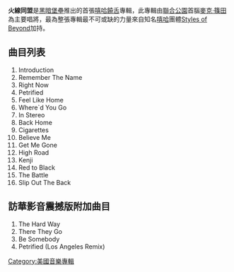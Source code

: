 {{Infobox Album 
| Name        = 火線同盟
| Type        = 專輯
| Artist      = [[黑暗堡壘|黑暗堡壘]]
| Original_name = '''''The Rising Tied'''''
| Cover       = The_Rising_Tied.jpg
| Released    = 2005年11月22日
| Recorded    = [[加州|加州]][[洛杉磯|洛杉磯]][[NRG|NRG]]錄音室
| Genre       = [[西洋流行音樂|西洋流行音樂]][[嘻哈|嘻哈]][[饒舌|饒舌]]
| Length      = 61分54秒
| Label       = [[華納兄弟唱片|華納兄弟唱片]]
| Producer    = [[麥克·篠田|麥克·篠田]]
| Reviews     = 
}}

'''火線同盟'''是[[黑暗堡壘|黑暗堡壘]]推出的首張[[嘻哈|嘻哈]][[饒舌|饒舌]]專輯，此專輯由[[聯合公園|聯合公園]]首腦[[麥克·篠田|麥克·篠田]]為主要唱將，最為整張專輯最不可或缺的力量來自知名[[嘻哈|嘻哈]]團體[[Styles_of_Beyond|Styles of Beyond]]加持。

== 曲目列表 ==
#Introduction 
#Remember The Name
#Right Now 
#Petrified
#Feel Like Home
#Where`d You Go
#In Stereo
#Back Home 
#Cigarettes
#Believe Me
#Get Me Gone
#High Road
#Kenji
#Red to Black
#The Battle
#Slip Out The Back

== 訪華影音震撼版附加曲目 ==
#The Hard Way
#There They Go
#Be Somebody
#Petrified (Los Angeles Remix)

[[Category:美國音樂專輯|Category:美國音樂專輯]]
